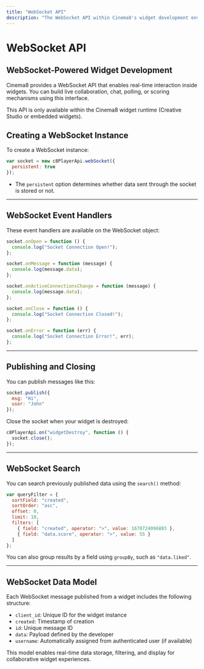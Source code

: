 ```yaml
---
title: "WebSocket API"
description: "The WebSocket API within Cinema8's widget development environment allows you to create real-time communication and collaboration tools for interactive videos."
---
```



# WebSocket API

## WebSocket-Powered Widget Development

Cinema8 provides a WebSocket API that enables real-time interaction inside widgets. You can build live collaboration, chat, polling, or scoring mechanisms using this interface.

<Callout type="info">
This API is only available within the Cinema8 widget runtime (Creative Studio or embedded widgets).
</Callout>

## Creating a WebSocket Instance

To create a WebSocket instance:

```js filename="websocket-init.js"
var socket = new c8PlayerApi.webSocket({
  persistent: true
});
```

- The `persistent` option determines whether data sent through the socket is stored or not.

---

## WebSocket Event Handlers

These event handlers are available on the WebSocket object:

```js filename="websocket-events.js"
socket.onOpen = function () {
  console.log("Socket Connection Open!");
};

socket.onMessage = function (message) {
  console.log(message.data);
};

socket.onActiveConnectionsChange = function (message) {
  console.log(message.data);
};

socket.onClose = function () {
  console.log("Socket Connection Closed!");
};

socket.onError = function (err) {
  console.log("Socket Connection Error!", err);
};
```

---

## Publishing and Closing

You can publish messages like this:

```js filename="websocket-publish.js"
socket.publish({
  msg: "Hi",
  user: "John"
});
```

Close the socket when your widget is destroyed:

```js filename="widget-cleanup.js"
c8PlayerApi.on("widgetDestroy", function () {
  socket.close();
});
```

---

## WebSocket Search

You can search previously published data using the `search()` method:

```js filename="websocket-search.js"
var queryFilter = {
  sortField: "created",
  sortOrder: "asc",
  offset: 0,
  limit: 10,
  filters: [
    { field: "created", operator: ">", value: 1678724096803 },
    { field: "data.score", operator: ">", value: 55 }
  ]
};
```

You can also group results by a field using `groupBy`, such as `"data.liked"`.

---

## WebSocket Data Model

Each WebSocket message published from a widget includes the following structure:

- `client_id`: Unique ID for the widget instance  
- `created`: Timestamp of creation  
- `id`: Unique message ID  
- `data`: Payload defined by the developer  
- `username`: Automatically assigned from authenticated user (if available)

<Callout type="default">
This model enables real-time data storage, filtering, and display for collaborative widget experiences.
</Callout>
